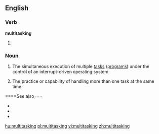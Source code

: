 ==English==

===Verb===
'''multitasking'''
# {{present participle of|[[multitask]]}}

===Noun===
{{en-noun|-}}

# {{computing}} The simultaneous execution of multiple [[task]]s ([[program]]s) under the control of an interrupt-driven operating system.
# {{buzzword|figurative}} The practice or capability of handling more than one task at the same  time.

====See also===
*{{pedialite}}
*{{pedialite|Computer multitasking}}
*{{pedialite|Human multitasking}}

[[hu:multitasking]]
[[pl:multitasking]]
[[vi:multitasking]]
[[zh:multitasking]]